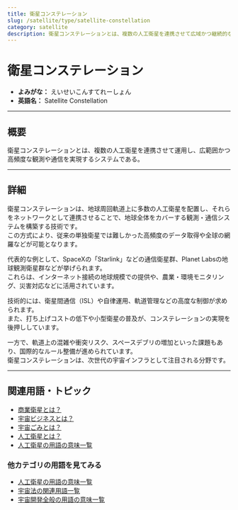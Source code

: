 ```yaml
---
title: 衛星コンステレーション
slug: /satellite/type/satellite-constellation
category: satellite
description: 衛星コンステレーションとは、複数の人工衛星を連携させて広域かつ継続的なサービスを提供する運用方式である。
---
```



<Head>
  <script type="application/ld+json">
    {`{
      "@context": "https://schema.org",
      "@type": "DefinedTerm",
      "name": "衛星コンステレーション",
      "inDefinedTermSet": "https://www.space-portal.org",
      "termCode": "satellite/type/satellite-constellation",
      "description": "衛星コンステレーションとは、複数の人工衛星を連携させて広域かつ継続的なサービスを提供する運用方式である。",
      "url": "https://www.space-portal.org/docs/satellite/type/satellite-constellation"
    }`}
  </script>
</Head>

# 衛星コンステレーション

- **よみがな：** えいせいこんすてれーしょん  
- **英語名：** Satellite Constellation  

---

## 概要

衛星コンステレーションとは、複数の人工衛星を連携させて運用し、広範囲かつ高頻度な観測や通信を実現するシステムである。

---

## 詳細

衛星コンステレーションは、地球周回軌道上に多数の人工衛星を配置し、それらをネットワークとして連携させることで、地球全体をカバーする観測・通信システムを構築する技術です。  
この方式により、従来の単独衛星では難しかった高頻度のデータ取得や全球の網羅などが可能となります。  

代表的な例として、SpaceXの「Starlink」などの通信衛星群、Planet Labsの地球観測衛星群などが挙げられます。  
これらは、インターネット接続の地球規模での提供や、農業・環境モニタリング、災害対応などに活用されています。  

技術的には、衛星間通信（ISL）や自律運用、軌道管理などの高度な制御が求められます。  
また、打ち上げコストの低下や小型衛星の普及が、コンステレーションの実現を後押ししています。  

一方で、軌道上の混雑や衝突リスク、スペースデブリの増加といった課題もあり、国際的なルール整備が進められています。  
衛星コンステレーションは、次世代の宇宙インフラとして注目される分野です。

---

## 関連用語・トピック

- [商業衛星とは？](/docs/satellite/type/commercial-sat/)
- [宇宙ビジネスとは？](/docs/business/space-business/)
- [宇宙ごみとは？](/docs/satellite/type/space-debris/)
- [人工衛星とは？](/docs/satellite/satellite/)
- [人工衛星の用語の意味一覧](/docs/category/satellite/)

### 他カテゴリの用語を見てみる

- [人工衛星の用語の意味一覧](/docs/category/satellite/)
- [宇宙法の関連用語一覧](/docs/category/policy/)
- [宇宙開発全般の用語の意味一覧](/docs/category/glossary/)

